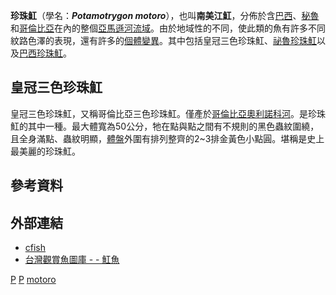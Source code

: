 {{Speciesbox 
| taxon = Potamotrygon motoro
| status = DD
| status_system = IUCN3.1
| status_ref = <ref name="iucn">{{Cite journal | author = Drioli, M. | author2 = Chiaramonte, G. | last-author-amp = yes | title = ''Potamotrygon motoro'' | journal = [[The_IUCN_Red_List_of_Threatened_Species|The IUCN Red List of Threatened Species]] | volume = 2005 | page = e.T39404A10226461 | publisher = [[IUCN|IUCN]] | date = 2005 | url = http://www.iucnredlist.org/details/39404/0 | doi = 10.2305/IUCN.UK.2005.RLTS.T39404A10226461.en | access-date = 15 January 2018 | archive-date = 2018-10-14 | archive-url = https://web.archive.org/web/20181014004948/http://www.iucnredlist.org/details/39404/0 | dead-url = no }}</ref>
| image = Pfauenaugen-Stechrochen - Ocellate river stingray - Potamotrygon motoro.jpg
| image2 = Ocellate river stingray, Boston Aquarium.jpg
|authority = ([[Johannes_Peter_Müller|J. P. Müller]] & [[Friedrich_Gustav_Jakob_Henle|Henle]], 1841)
| synonyms =
* ''Paratrygon laticeps'' {{small|Garman 1913}}
* ''Potamotrygon alba'' {{small|Castex 1963}}
* ''Potamotrygon circularis'' {{small|Garman 1913}}
* ''Potamotrygon labradori'' {{small|Castex 1963}}
* ''Potamotrygon laticeps'' {{small|Garman 1913}}
* ''Potamotrygon pauckei'' {{small|Castex 1963}}
* ''Taeniura motoro'' {{small|Müller & Henle 1841}}
* ''Trygon garrapa'' {{small|Jardine 1843}}
* ''Trygon mulleri'' {{small|Castelnau 1855}}
}}

'''珍珠魟'''（學名：'''''Potamotrygon motoro'''''），也叫'''南美江魟'''，分佈於含[[巴西|巴西]]、[[秘魯|秘魯]]和[[哥倫比亞|哥倫比亞]]在內的整個[[亞馬遜河|亞馬遜河]][[流域|流域]]。由於地域性的不同，使此類的魚有許多不同紋路色澤的表現，還有許多的[[個體|個體]][[变异|變異]]。其中包括皇冠三色珍珠魟、[[祕魯珍珠魟|祕魯珍珠魟]]以及[[巴西珍珠魟|巴西珍珠魟]]。

== 皇冠三色珍珠魟 ==

皇冠三色珍珠魟，又稱哥倫比亞三色珍珠魟。僅產於[[哥倫比亞|哥倫比亞]][[奧利諾科河|奧利諾科河]]。是珍珠魟的其中一種。最大體寬為50公分，牠在點與點之間有不規則的黑色蟲紋圍繞，且全身滿點、蟲紋明顯，[[體盤|體盤]]外圍有排列整齊的2~3排金黃色小點圓。堪稱是史上最美麗的珍珠魟。

==參考資料==
{{reflist}}

==外部連結==
*[http://www.cfish.idv.tw/viewthread.php?tid=9032&page=1/ cfish]
*[http://www.twaa.org.tw/twaa/type.asp?typeid=27/ 台灣觀賞魚圖庫 -  - 魟魚]
{{Taxonbar}}

[[Category:1841年描述的鱼类|P]]
[[Category:IUCN红色名录数据缺乏物种|P]]
[[Category:江魟屬|motoro]]